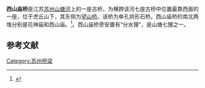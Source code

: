 '''西山庙桥'''是江苏[[苏州|苏州]][[七里山塘|山塘河]]上的一座古桥，为横跨该河七座古桥中位置最靠西面的一座，位于虎丘山下，其东侧为[[望山桥|望山桥]]。该桥为单孔拱形石桥。西山庙桥的南北两堍分别是花神庙和西山庙。<ref>{{Cite web |url=http://www.szkp.org.cn/chengjianzonghen/qiao/200606/08670008.htm |title=徐文高：趣谈山塘古桥 |accessdate=2007-06-02 |archive-date=2007-09-27 |archive-url=https://web.archive.org/web/20070927013204/http://www.szkp.org.cn/chengjianzonghen/qiao/200606/08670008.htm |dead-url=no }}</ref>。西山庙桥旁安置有“分水狸”，是山塘七狸之一。


==参考文献==
<div class="references-small">
<references />
</div>

{{苏州桥梁}}
[[Category:苏州桥梁|Category:苏州桥梁]]